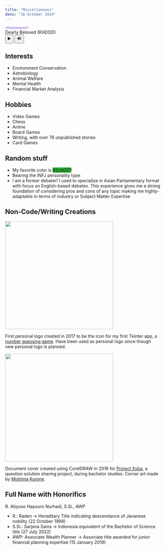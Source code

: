 ---
title: "Miscellaneous"
date: "16 October 2024"
---

<!-- EXPERIMENTAL: Background Music -->
```{=html}
<audio id="BGM" loop style="display: none;">
  <source src="misc/Dearly_Beloved-KHDDD.mp3" type="audio/mpeg">
</audio>
<div class="audio-controls">
  <div style="color:#a57ddc; font-size:10px;"><b>*Experimental*</b></div>
  <div>Dearly Beloved (KHDDD)</div>
  <div class="audio-buttons">
    <button class="play-button" id="play-button">▶️</button>
    <button class="mute-button" id="mute-button">🔊</button>
  </div>
</div>

<script>
  document.addEventListener("DOMContentLoaded", function() {
    var audio = document.getElementById('BGM');
    var playButton = document.getElementById('play-button');
    var muteButton = document.getElementById('mute-button');

    // Handle play/pause button
    playButton.addEventListener('click', function() {
      if (audio.paused) {
        audio.play();
        playButton.textContent = '⏸️';
      } else {
        audio.pause();
        playButton.textContent = '▶️';
      }
    });

    // Handle mute/unmute button
    muteButton.addEventListener('click', function() {
      if (audio.muted) {
        audio.muted = false;
        muteButton.textContent = '🔊';
      } else {
        audio.muted = true;
        muteButton.textContent = '🔇';
      }
    });
  });
</script>
```

<!-- Miscellaneous -->
## Interests
- Environment Conservation
- Astrobiology
- Animal Welfare
- Mental Health
- Financial Market Analysis

## Hobbies
- Video Games
- Chess
- Anime
- Board Games
- Writing, with over 76 unpublished stories
- Card Games

## Random stuff
- My favorite color is <span style="background-color:#2cb037;">#2cb037</span>!
- Bearing the INFJ personality type
- I am a former debater! I used to specialize in Asian Parliamentary format with focus on English-based debates. This experience gives me a strong foundation of considering pros and cons of any topic making me highly-adaptable in terms of industry or Subject Matter Expertise

## Non-Code/Writing Creations
::: {layout-ncol=2}
![](misc/Xyba-Logo.ico){width=350}

First personal logo created in 2017 to be the icon for my first Tkinter app, a <a href="https://github.com/abyoso-hapsoro/past-works/tree/main/Basic%20Python/Guessing%20Game">number guessing game</a>. Have been used as personal logo since though new personal logo is planned.

![](misc/Xyba_Project-Cover.jpg){width=350}

Document cover created using CorelDRAW in 2016 for <a href="https://github.com/abyoso-hapsoro/past-works/tree/main/Mathematics%20(No%20Code)">Project Xyba</a>, a question solution sharing project, during bachelor studies. Corner art made by <a href="https://danbooru.donmai.us/posts/1033483?q=mishima_kurone">Mishima Kurone</a>.
:::

## Full Name with Honorifics
R. Abyoso Hapsoro Nurhadi, S.Si., AWP

- R.: Raden → Hereditary Title indicating descendance of Javanese nobility (22 October 1998)
- S.Si.: Sarjana Sains → Indonesia equivalent of the Bachelor of Science title (27 July 2022)
- AWP: Associate Wealth Planner → Associate title awarded for junior financial planning expertise (15 January 2019)